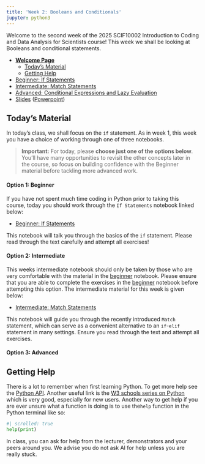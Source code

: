 ```yaml
---
title: 'Week 2: Booleans and Conditionals'
jupyter: python3
---
```




Welcome to the second week of the 2025 SCIF10002 Introduction to Coding and Data Analysis for Scientists course! This week we shall be looking at Booleans and conditional statements.


 - [**Welcome Page**](./week_02_home.qmd)
   - [Today's Material](#Today's-Material)
   - [Getting Help](#Getting-Help)

 - [Beginner: If Statements](./week_02_booleans_and_conditionals_beginner.qmd)
 - [Intermediate: Match Statements](./week_02_booleans_and_conditionals_intermediate.qmd)
 - [Advanced: Conditional Expressions and Lazy Evaluation](./week_02_booleans_and_conditionals_advanced.qmd)
 - [Slides](./week_02_slides.qmd) ([Powerpoint](./Lecture2_Booleans_and_Conditionals.pptx))

## Today's Material

In today's class, we shall focus on the `if` statement. As in week 1, this week you have a choice of working through one of three notebooks.

> **Important:** For today, please **choose just one of the options below**. You’ll have many opportunities to revisit the other concepts later in the course, so focus on building confidence with the Beginner material before tackling more advanced work.

#### Option 1: Beginner

If you have not spent much time coding in Python prior to taking this course, today you should work through the `If Statements` notebook linked below:

- [Beginner: If Statements](./week_02_booleans_and_conditionals_beginner.qmd)

This notebook will talk you through the basics of the `if` statement. Please read through the text carefully and attempt all exercises!

#### Option 2: Intermediate

This weeks intermediate notebook should only be taken by those who are very comfortable with the material in the [beginner](./week_02_booleans_and_conditionals_beginner.qmd) notebook. Please ensure that you are able to complete the exercises in the [beginner](./week_02_booleans_and_conditionals_beginner.qmd) notebook before attempting this option. The intermediate material for this week is given below:

 - [Intermediate: Match Statements](./week_02_booleans_and_conditionals_intermediate.qmd)

This notebook will guide you through the recently introduced `Match` statement, which can serve as a convenient alternative to an `if`-`elif` statement in many settings. Ensure you read through the text and attempt all exercises.

#### Option 3: Advanced


## Getting Help

There is a lot to remember when first learning Python. To get more help see the [Python API](https://docs.python.org/3/library/). Another useful link is the [W3 schools series on Python](https://www.w3schools.com/python/) which is very good, especially for new users. Another way to get help if you are ever unsure what a function is doing is to use the`help` function in the Python terminal like so:

```python
#| scrolled: true
help(print)
```

In class, you can ask for help from the lecturer, demonstrators and your peers around you. We advise you do not ask AI for help unless you are really stuck.

